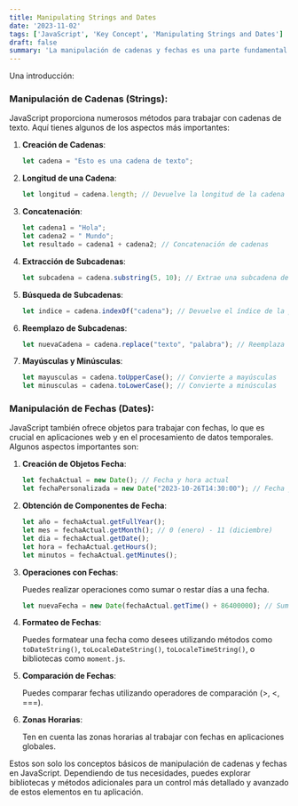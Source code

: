 ```yaml
---
title: Manipulating Strings and Dates
date: '2023-11-02'
tags: ['JavaScript', 'Key Concept', 'Manipulating Strings and Dates']
draft: false
summary: 'La manipulación de cadenas y fechas es una parte fundamental en el desarrollo con JavaScript'
---
```


Una introducción:

### Manipulación de Cadenas (Strings):

JavaScript proporciona numerosos métodos para trabajar con cadenas de texto. Aquí tienes algunos de los aspectos más importantes:

1. **Creación de Cadenas**:

   ```javascript
   let cadena = "Esto es una cadena de texto";
   ```

2. **Longitud de una Cadena**:

   ```javascript
   let longitud = cadena.length; // Devuelve la longitud de la cadena
   ```

3. **Concatenación**:

   ```javascript
   let cadena1 = "Hola";
   let cadena2 = " Mundo";
   let resultado = cadena1 + cadena2; // Concatenación de cadenas
   ```

4. **Extracción de Subcadenas**:

   ```javascript
   let subcadena = cadena.substring(5, 10); // Extrae una subcadena desde el índice 5 al 9
   ```

5. **Búsqueda de Subcadenas**:

   ```javascript
   let indice = cadena.indexOf("cadena"); // Devuelve el índice de la primera ocurrencia de "cadena"
   ```

6. **Reemplazo de Subcadenas**:

   ```javascript
   let nuevaCadena = cadena.replace("texto", "palabra"); // Reemplaza "texto" por "palabra"
   ```

7. **Mayúsculas y Minúsculas**:

   ```javascript
   let mayusculas = cadena.toUpperCase(); // Convierte a mayúsculas
   let minusculas = cadena.toLowerCase(); // Convierte a minúsculas
   ```

### Manipulación de Fechas (Dates):

JavaScript también ofrece objetos para trabajar con fechas, lo que es crucial en aplicaciones web y en el procesamiento de datos temporales. Algunos aspectos importantes son:

1. **Creación de Objetos Fecha**:

   ```javascript
   let fechaActual = new Date(); // Fecha y hora actual
   let fechaPersonalizada = new Date("2023-10-26T14:30:00"); // Fecha y hora específica
   ```

2. **Obtención de Componentes de Fecha**:

   ```javascript
   let año = fechaActual.getFullYear();
   let mes = fechaActual.getMonth(); // 0 (enero) - 11 (diciembre)
   let dia = fechaActual.getDate();
   let hora = fechaActual.getHours();
   let minutos = fechaActual.getMinutes();
   ```

3. **Operaciones con Fechas**:

   Puedes realizar operaciones como sumar o restar días a una fecha.

   ```javascript
   let nuevaFecha = new Date(fechaActual.getTime() + 86400000); // Suma un día en milisegundos
   ```

4. **Formateo de Fechas**:

   Puedes formatear una fecha como desees utilizando métodos como `toDateString()`, `toLocaleDateString()`, `toLocaleTimeString()`, o bibliotecas como `moment.js`.

5. **Comparación de Fechas**:

   Puedes comparar fechas utilizando operadores de comparación (>, <, ===).

6. **Zonas Horarias**:

   Ten en cuenta las zonas horarias al trabajar con fechas en aplicaciones globales.

Estos son solo los conceptos básicos de manipulación de cadenas y fechas en JavaScript. Dependiendo de tus necesidades, puedes explorar bibliotecas y métodos adicionales para un control más detallado y avanzado de estos elementos en tu aplicación.